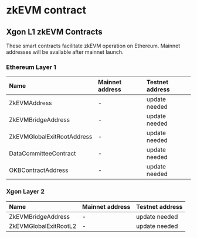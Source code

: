 # zkEVM contract
## Xgon L1 zkEVM Contracts
These smart contracts facilitate zkEVM operation on Ethereum. Mainnet addresses will be available after mainnet launch.

### Ethereum Layer 1
|Name|Mainnet address|Testnet address|
|:----|:----|:----|
|ZkEVMAddress|-|update needed|
|ZkEVMBridgeAddress|-|update needed|
|ZkEVMGlobalExitRootAddress|-|update needed|
|DataCommitteeContract|-|update needed|
|OKBContractAddress|-|update needed|

### Xgon Layer 2
|Name|Mainnet address|Testnet address|
|:----|:----|:----|
|ZkEVMBridgeAddress|-|update needed|
|ZkEVMGlobalExitRootL2|-|update needed|
